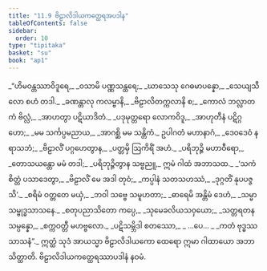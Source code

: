 ```yaml
---
title: "11.9 ဗိဠာလိဒါယကတ္ထေရအပဒါန"
tableOfContents: false
sidebar:
  order: 10
type: "tipitaka"
basket: "su"
book: "ap1"
---
```



<DynamicBreadcrumb />

<Division number="53" book="ap1">

<Paragraph number="1920" type="verses" book="ap1">
_“ဟိမဝန္တဿာဝိဒူရေ,_  
_ဝသာမိ ပဏ္ဏသန္ထရေ;_  
_ဃာသေသု ဂေဓမာပန္နော,_  
_သေယျသီလော စဟံ တဒါ._  

</Paragraph>

</Division>
<Division number="54" book="ap1">

<Paragraph number="1921" type="verses" book="ap1">
_ခဏန္တာလု ကလမ္ဗာနိ,_  
_ဗိဠာလိတက္ကလာနိ စ;_  
_ကောလံ ဘလ္လာတကံ ဗိလ္လံ,_  
_အာဟတွာ ပဋိယာဒိတံ._  

</Paragraph>

</Division>
<Division number="55" book="ap1">

<Paragraph number="1922" type="verses" book="ap1">
_ပဒုမုတ္တရော လောကဝိဒူ,_  
_အာဟုတီနံ ပဋိဂ္ဂဟော;_  
_မမ သင်္ကပ္ပမညာယ,_  
_အာဂစ္ဆိ မမ သန္တိကံ._  

</Paragraph>

</Division>
<Division number="56" book="ap1">

<Paragraph number="1923" type="verses" book="ap1">
ဥပါဂတံ မဟာနာဂံ,_  
_ဒေဝဒေဝံ နရာသဘံ;_  
_ဗိဠာလိံ ပဂ္ဂဟေတွာန,_  
_ပတ္တမှိ ဩကိရိံ အဟံ._  

</Paragraph>

</Division>
<Division number="57" book="ap1">

<Paragraph number="1924" type="verses" book="ap1">
_ပရိဘုဉ္ဇိ မဟာဝီရော,_  
_တောသယန္တော မမံ တဒါ;_  
_ပရိဘုဉ္ဇိတွာန သဗ္ဗညူ,_  
ဣမံ ဂါထံ အဘာသထ._  

</Paragraph>

</Division>
<Division number="58" book="ap1">

<Paragraph number="1925" type="verses" book="ap1">
_‘သကံ စိတ္တံ ပသာဒေတွာ,_  
_ဗိဠာလိံ မေ အဒါ တုဝံ;_  
_ကပ္ပါနံ သတသဟဿံ,_  
_ဒုဂ္ဂတိံ နုပပဇ္ဇသိ’._  

</Paragraph>

</Division>
<Division number="59" book="ap1">

<Paragraph number="1926" type="verses" book="ap1">
_စရိမံ ဝတ္တတေ မယှံ,_  
_ဘဝါ သဗ္ဗေ သမူဟတာ;_  
_ဓာရေမိ အန္တိမံ ဒေဟံ,_  
_သမ္မာသမ္ဗုဒ္ဓသာသနေ._  

</Paragraph>

</Division>
<Division number="60" book="ap1">

<Paragraph number="1927" type="verses" book="ap1">
_စတုပညာသိတော ကပ္ပေ,_  
_သုမေခလိယသဝှယော;_  
_သတ္တရတနသမ္ပန္နော,_  
_စက္ကဝတ္တီ မဟဗ္ဗလော._  

</Paragraph>

</Division>
<Division number="61" book="ap1">

<Paragraph number="1928" type="verses" book="ap1">
_ပဋိသမ္ဘိဒါ စတဿော,_  
_ …ပေ… _  
_ကတံ ဗုဒ္ဓဿ သာသနံ”._  

</Paragraph>

<Paragraph number="1929" book="ap1">
ဣတ္ထံ သုဒံ အာယသ္မာ ဗိဠာလိဒါယကော ထေရော ဣမာ ဂါထာယော အဘာသိတ္ထာတိ.

</Paragraph>
</Division>

<Paragraph number="1930" type="center" book="ap1">
ဗိဠာလိဒါယကတ္ထေရဿာပဒါနံ နဝမံ.
</Paragraph>